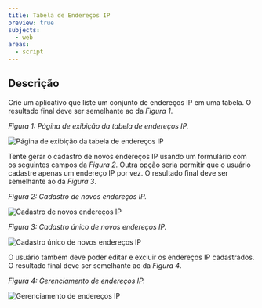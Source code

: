 ```yaml
---
title: Tabela de Endereços IP
preview: true
subjects:
  - web
areas:
  - script
---
```



## Descrição

Crie um aplicativo que liste um conjunto de endereços IP em uma tabela. O resultado final deve ser semelhante ao da _Figura 1_.

_Figura 1: Página de exibição da tabela de endereços IP._

<Image
  src={layoutRead}
  alt="Página de exibição da tabela de endereços IP"
  class="border p-4"
/>

Tente gerar o cadastro de novos endereços IP usando um formulário com os seguintes campos da _Figura 2_. Outra opção seria permitir que o usuário cadastre apenas um endereço IP por vez. O resultado final deve ser semelhante ao da _Figura 3_.

_Figura 2: Cadastro de novos endereços IP._

<Image
  src={layoutCreate}
  alt="Cadastro de novos endereços IP"
  class="border p-4"
/>

_Figura 3: Cadastro único de novos endereços IP._

<Image
  src={layoutCreateUnique}
  alt="Cadastro único de novos endereços IP"
  class="border p-4"
/>

O usuário também deve poder editar e excluir os endereços IP cadastrados. O resultado final deve ser semelhante ao da _Figura 4_.

_Figura 4: Gerenciamento de endereços IP._

<Image
  src={layoutCrud}
  alt="Gerenciamento de endereços IP"
  class="border p-4"
/>
